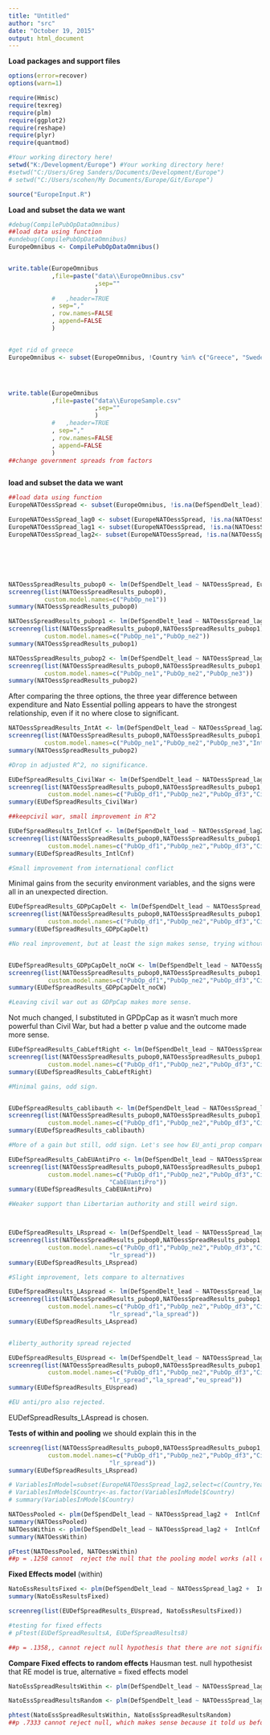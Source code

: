 ```yaml
---
title: "Untitled"
author: "src"
date: "October 19, 2015"
output: html_document
---
```


**Load packages and support files**
```r
options(error=recover)
options(warn=1)

require(Hmisc)
require(texreg)
require(plm)
require(ggplot2)
require(reshape)
require(plyr)
require(quantmod)

#Your working directory here!
setwd("K:/Development/Europe") #Your working directory here!
#setwd("C:/Users/Greg Sanders/Documents/Development/Europe")
# setwd("C:/Users/scohen/My Documents/Europe/Git/Europe")

source("EuropeInput.R")

```


**Load and subset the data we want**
```r


#debug(CompilePubOpDataOmnibus)
##load data using function
#undebug(CompilePubOpDataOmnibus)
EuropeOmnibus <- CompilePubOpDataOmnibus()


write.table(EuropeOmnibus
            ,file=paste("data\\EuropeOmnibus.csv"
                        ,sep=""
                        )
            #   ,header=TRUE
            , sep=","
            , row.names=FALSE
            , append=FALSE
            )


#get rid of greece
EuropeOmnibus <- subset(EuropeOmnibus, !Country %in% c("Greece", "Sweden","Russia","United States"))




write.table(EuropeOmnibus
            ,file=paste("data\\EuropeSample.csv"
                        ,sep=""
                        )
            #   ,header=TRUE
            , sep=","
            , row.names=FALSE
            , append=FALSE
            )
##change government spreads from factors



```


**load and subset the data we want**
```r

##load data using function
EuropeNATOessSpread <- subset(EuropeOmnibus, !is.na(DefSpendDelt_lead))

EuropeNATOessSpread_lag0 <- subset(EuropeNATOessSpread, !is.na(NATOessSpread))
EuropeNATOessSpread_lag1 <- subset(EuropeNATOessSpread, !is.na(NATOessSpread_lag1))
EuropeNATOessSpread_lag2<- subset(EuropeNATOessSpread, !is.na(NATOessSpread_lag2))







```



``` r

NATOessSpreadResults_pubop0 <- lm(DefSpendDelt_lead ~ NATOessSpread, EuropeNATOessSpread_lag0) 
screenreg(list(NATOessSpreadResults_pubop0),
          custom.model.names=c("PubOp_ne1"))
summary(NATOessSpreadResults_pubop0)

NATOessSpreadResults_pubop1 <- lm(DefSpendDelt_lead ~ NATOessSpread_lag1, EuropeNATOessSpread_lag1) 
screenreg(list(NATOessSpreadResults_pubop0,NATOessSpreadResults_pubop1),
          custom.model.names=c("PubOp_ne1","PubOp_ne2"))
summary(NATOessSpreadResults_pubop1)

NATOessSpreadResults_pubop2 <- lm(DefSpendDelt_lead ~ NATOessSpread_lag2, EuropeNATOessSpread_lag2) 
screenreg(list(NATOessSpreadResults_pubop0,NATOessSpreadResults_pubop1,NATOessSpreadResults_pubop2),
          custom.model.names=c("PubOp_ne1","PubOp_ne2","PubOp_ne3"))
summary(NATOessSpreadResults_pubop2)


```

After comparing the three options, the three year difference between expenditure and Nato Essential polling appears to have the strongest relationship, even if it no where close to significant.


``` r
NATOessSpreadResults_IntAt <- lm(DefSpendDelt_lead ~ NATOessSpread_lag2  + IntAt, EuropeNATOessSpread_lag2) 
screenreg(list(NATOessSpreadResults_pubop0,NATOessSpreadResults_pubop1,NATOessSpreadResults_pubop2,NATOessSpreadResults_IntAt),
          custom.model.names=c("PubOp_ne1","PubOp_ne2","PubOp_ne3","IntAt"))
summary(NATOessSpreadResults_pubop2)

#Drop in adjusted R^2, no significance.

EUDefSpreadResults_CivilWar <- lm(DefSpendDelt_lead ~ NATOessSpread_lag2 +  CivilWar, EuropeNATOessSpread_lag2)
screenreg(list(NATOessSpreadResults_pubop0,NATOessSpreadResults_pubop1,NATOessSpreadResults_pubop2,EUDefSpreadResults_CivilWar),
           custom.model.names=c("PubOp_df1","PubOp_ne2","PubOp_df3","CivilWar"))
summary(EUDefSpreadResults_CivilWar)

##keepcivil war, small improvement in R^2

EUDefSpreadResults_IntlCnf <- lm(DefSpendDelt_lead ~ NATOessSpread_lag2 +  CivilWar +IntlCnf, EuropeNATOessSpread_lag2)
screenreg(list(NATOessSpreadResults_pubop0,NATOessSpreadResults_pubop1,NATOessSpreadResults_pubop2,EUDefSpreadResults_CivilWar,EUDefSpreadResults_IntlCnf),
           custom.model.names=c("PubOp_df1","PubOp_ne2","PubOp_df3","CivilWar","IntlCnf"))
summary(EUDefSpreadResults_IntlCnf)

#Small improvement from international conflict


```

Minimal gains from the security environment variables, and the signs were all in an unexpected direction.


``` r


EUDefSpreadResults_GDPpCapDelt <- lm(DefSpendDelt_lead ~ NATOessSpread_lag2 +  CivilWar +IntlCnf + GDPpCapDelt, EuropeNATOessSpread_lag2)
screenreg(list(NATOessSpreadResults_pubop0,NATOessSpreadResults_pubop1,NATOessSpreadResults_pubop2,EUDefSpreadResults_CivilWar,EUDefSpreadResults_IntlCnf,EUDefSpreadResults_GDPpCapDelt),
           custom.model.names=c("PubOp_df1","PubOp_ne2","PubOp_df3","CivilWar","IntlCnf","GDPpCapDelt"))
summary(EUDefSpreadResults_GDPpCapDelt)

#No real improvement, but at least the sign makes sense, trying without civil war


EUDefSpreadResults_GDPpCapDelt_noCW <- lm(DefSpendDelt_lead ~ NATOessSpread_lag2 +  IntlCnf + GDPpCapDelt, EuropeNATOessSpread_lag2)
screenreg(list(NATOessSpreadResults_pubop0,NATOessSpreadResults_pubop1,NATOessSpreadResults_pubop2,EUDefSpreadResults_CivilWar,EUDefSpreadResults_IntlCnf,EUDefSpreadResults_GDPpCapDelt,EUDefSpreadResults_GDPpCapDelt_noCW),
           custom.model.names=c("PubOp_df1","PubOp_ne2","PubOp_df3","CivilWar","IntlCnf","GDPpCapDelt","GnoCW"))
summary(EUDefSpreadResults_GDPpCapDelt_noCW)

#Leaving civil war out as GDPpCap makes more sense.

```

Not much changed, I substituted in GPDpCap as it wasn't much more powerful than Civil War, but had a better p value and the outcome made more sense. 


``` r


EUDefSpreadResults_CabLeftRight <- lm(DefSpendDelt_lead ~ NATOessSpread_lag2 +  IntlCnf + GDPpCapDelt +Cab_left_right, EuropeNATOessSpread_lag2)
screenreg(list(NATOessSpreadResults_pubop0,NATOessSpreadResults_pubop1,NATOessSpreadResults_pubop2,EUDefSpreadResults_CivilWar,EUDefSpreadResults_IntlCnf,EUDefSpreadResults_GDPpCapDelt,EUDefSpreadResults_GDPpCapDelt_noCW,EUDefSpreadResults_CabLeftRight),
           custom.model.names=c("PubOp_df1","PubOp_ne2","PubOp_df3","CivilWar","IntlCnf","GDPpCapDelt","GnoCW","CabLeftRight"))
summary(EUDefSpreadResults_CabLeftRight)

#Minimal gains, odd sign.


EUDefSpreadResults_cablibauth <- lm(DefSpendDelt_lead ~ NATOessSpread_lag2 +  IntlCnf + GDPpCapDelt +Cab_liberty_authority, EuropeNATOessSpread_lag2)
screenreg(list(NATOessSpreadResults_pubop0,NATOessSpreadResults_pubop1,NATOessSpreadResults_pubop2,EUDefSpreadResults_CivilWar,EUDefSpreadResults_IntlCnf,EUDefSpreadResults_GDPpCapDelt,EUDefSpreadResults_GDPpCapDelt_noCW,EUDefSpreadResults_cablibauth),
           custom.model.names=c("PubOp_df1","PubOp_ne2","PubOp_df3","CivilWar","IntlCnf","GDPpCapDelt","GnoCW","CabLibertyAuth"))
summary(EUDefSpreadResults_cablibauth)

#More of a gain but still, odd sign. Let's see how EU_anti_prop compares

EUDefSpreadResults_CabEUAntiPro <- lm(DefSpendDelt_lead ~ NATOessSpread_lag2 +  IntlCnf + GDPpCapDelt +Cab_eu_anti_pro, EuropeNATOessSpread_lag2)
screenreg(list(NATOessSpreadResults_pubop0,NATOessSpreadResults_pubop1,NATOessSpreadResults_pubop2,EUDefSpreadResults_CivilWar,EUDefSpreadResults_IntlCnf,EUDefSpreadResults_GDPpCapDelt,EUDefSpreadResults_GDPpCapDelt_noCW,EUDefSpreadResults_cablibauth,EUDefSpreadResults_CabEUAntiPro),
           custom.model.names=c("PubOp_df1","PubOp_ne2","PubOp_df3","CivilWar","IntlCnf","GDPpCapDelt","GnoCW","CabLibAuth",
                            "CabEUantiPro"))
summary(EUDefSpreadResults_CabEUAntiPro)

#Weaker support than Libertarian authority and still weird sign.



EUDefSpreadResults_LRspread <- lm(DefSpendDelt_lead ~ NATOessSpread_lag2 +  IntlCnf + GDPpCapDelt + Cab_liberty_authority+ left_right_ls_spread  , EuropeNATOessSpread_lag2)
screenreg(list(NATOessSpreadResults_pubop0,NATOessSpreadResults_pubop1,NATOessSpreadResults_pubop2,EUDefSpreadResults_CivilWar,EUDefSpreadResults_IntlCnf,EUDefSpreadResults_GDPpCapDelt,EUDefSpreadResults_GDPpCapDelt_noCW,EUDefSpreadResults_cablibauth,EUDefSpreadResults_LRspread),
           custom.model.names=c("PubOp_df1","PubOp_ne2","PubOp_df3","CivilWar","IntlCnf","GDPpCapDelt","GnoCW","CabLibAuth",
                            "lr_spread"))
summary(EUDefSpreadResults_LRspread)

#Slight improvement, lets compare to alternatives

EUDefSpreadResults_LAspread <- lm(DefSpendDelt_lead ~ NATOessSpread_lag2 +  IntlCnf + GDPpCapDelt +Cab_liberty_authority + liberty_authority_ls_spread , EuropeNATOessSpread_lag2)
screenreg(list(NATOessSpreadResults_pubop0,NATOessSpreadResults_pubop1,NATOessSpreadResults_pubop2,EUDefSpreadResults_CivilWar,EUDefSpreadResults_IntlCnf,EUDefSpreadResults_GDPpCapDelt,EUDefSpreadResults_GDPpCapDelt_noCW,EUDefSpreadResults_cablibauth,EUDefSpreadResults_LRspread,EUDefSpreadResults_LAspread),
           custom.model.names=c("PubOp_df1","PubOp_ne2","PubOp_df3","CivilWar","IntlCnf","GDPpCapDelt","GnoCW","CabLibAuth",
                            "lr_spread","la_spread"))
summary(EUDefSpreadResults_LAspread)


#liberty_authority spread rejected

EUDefSpreadResults_EUspread <- lm(DefSpendDelt_lead ~ NATOessSpread_lag2 +  IntlCnf + GDPpCapDelt + Cab_liberty_authority+ eu_anti_pro_ls_spread +  , EuropeNATOessSpread_lag2)
screenreg(list(NATOessSpreadResults_pubop0,NATOessSpreadResults_pubop1,NATOessSpreadResults_pubop2,EUDefSpreadResults_CivilWar,EUDefSpreadResults_IntlCnf,EUDefSpreadResults_GDPpCapDelt,EUDefSpreadResults_GDPpCapDelt_noCW,EUDefSpreadResults_cablibauth,EUDefSpreadResults_LRspread,EUDefSpreadResults_LAspread,EUDefSpreadResults_EUspread),
           custom.model.names=c("PubOp_df1","PubOp_ne2","PubOp_df3","CivilWar","IntlCnf","GDPpCapDelt","GnoCW","CabLibAuth",
                            "lr_spread","la_spread","eu_spread"))
summary(EUDefSpreadResults_EUspread)

#EU anti/pro also rejected.

```


EUDefSpreadResults_LAspread is chosen.



**Tests of within and pooling** we should explain this in the 

``` r


screenreg(list(NATOessSpreadResults_pubop0,NATOessSpreadResults_pubop1,NATOessSpreadResults_pubop2,EUDefSpreadResults_CivilWar,EUDefSpreadResults_IntlCnf,EUDefSpreadResults_GDPpCapDelt,EUDefSpreadResults_GDPpCapDelt_noCW,EUDefSpreadResults_cablibauth,EUDefSpreadResults_LRspread),
           custom.model.names=c("PubOp_df1","PubOp_ne2","PubOp_df3","CivilWar","IntlCnf","GDPpCapDelt","GnoCW","CabLibAuth",
                            "lr_spread"))
summary(EUDefSpreadResults_LRspread)

# VariablesInModel=subset(EuropeNATOessSpread_lag2,select=c(Country,Year,DefSpendDelt_lead , NATOessSpread_lag2 ,  IntlCnf , GDPpCapDelt , Cab_liberty_authority, eu_anti_pro_ls_spread ),Year>2004)
# VariablesInModel$Country<-as.factor(VariablesInModel$Country)
# summary(VariablesInModel$Country)

NATOessPooled <- plm(DefSpendDelt_lead ~ NATOessSpread_lag2 +  IntlCnf + GDPpCapDelt + Cab_liberty_authority+ left_right_ls_spread  , EuropeNATOessSpread_lag2, data = EuropeNATOessSpread_lag2, model = "pooling")
summary(NATOessPooled)
NATOessWithin <- plm(DefSpendDelt_lead ~ NATOessSpread_lag2 +  IntlCnf + GDPpCapDelt + Cab_liberty_authority+ left_right_ls_spread  , EuropeNATOessSpread_lag2, data = EuropeNATOessSpread_lag2,  model = "within")
summary(NATOessWithin)

pFtest(NATOessPooled, NATOessWithin)
##p = .1258 cannot  reject the null that the pooling model works (all coefficients for each country should be the same ever year)

```


**Fixed Effects model** (within)
```r

NatoEssResultsFixed <- plm(DefSpendDelt_lead ~ NATOessSpread_lag2 +  IntlCnf + GDPpCapDelt + Cab_liberty_authority+ eu_anti_pro_ls_spread + , data = VariablesInModel,  model = "within")
summary(NatoEssResultsFixed)

screenreg(list(EUDefSpreadResults_EUspread, NatoEssResultsFixed))

#testing for fixed effects
# pFtest(EUDefSpreadResultsA, EUDefSpreadResults8)

##p = .1358,, cannot reject null hypothesis that there are not significnat effects, use pooled 

```

**Compare Fixed effects to random effects** Hausman test. null hypothesist that RE model is true, alternative = fixed effects model
``` r

NatoEssSpreadResultsWithin <- plm(DefSpendDelt_lead ~ NATOessSpread_lag2 +  IntlCnf + GDPpCapDelt + Cab_liberty_authority+ eu_anti_pro_ls_spread + eu_anti_pro_ls_spread:NATOessSpread_lag2, data = VariablesInModel,  index=c("Country", "Year"), model="within") 

NatoEssSpreadResultsRandom <- plm(DefSpendDelt_lead ~ NATOessSpread_lag2 +  IntlCnf + GDPpCapDelt + Cab_liberty_authority+ eu_anti_pro_ls_spread + eu_anti_pro_ls_spread:NATOessSpread_lag2, data = VariablesInModel,  index=c("Country", "Year"), model="random")

phtest(NatoEssSpreadResultsWithin, NatoEssSpreadResultsRandom)
##p .7333 cannot reject null, which makes sense because it told us before to do pooled. 
```

